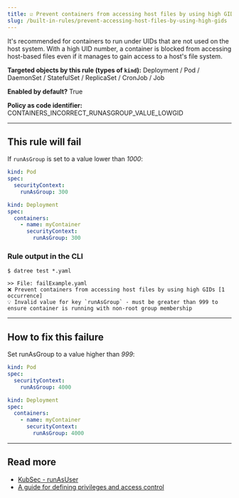 ```yaml
---
title: ☑️ Prevent containers from accessing host files by using high GIDs
slug: /built-in-rules/prevent-accessing-host-files-by-using-high-gids
---
```


It's recommended for containers to run under UIDs that are not used on the host system. With a high UID number, a container is blocked from accessing host-based files even if it manages to gain access to a host's file system.

**Targeted objects by this rule (types of **`kind`**):** Deployment / Pod / DaemonSet / StatefulSet / ReplicaSet / CronJob / Job

**Enabled by default?** True

**Policy as code identifier:** CONTAINERS_INCORRECT_RUNASGROUP_VALUE_LOWGID

---

## This rule will fail

If `runAsGroup` is set to a value lower than _1000_:

```yaml
kind: Pod
spec:
  securityContext:
    runAsGroup: 300
```

```yaml
kind: Deployment
spec:
  containers:
    - name: myContainer
      securityContext:
        runAsGroup: 300
```

### Rule output in the CLI

```terminal
$ datree test *.yaml

>> File: failExample.yaml
❌ Prevent containers from accessing host files by using high GIDs [1 occurrence]
💡 Invalid value for key `runAsGroup` - must be greater than 999 to ensure container is running with non-root group membership
```

---

## How to fix this failure

Set runAsGroup to a value higher than _999_:

```yaml
kind: Pod
spec:
  securityContext:
    runAsGroup: 4000
```

```yaml
kind: Deployment
spec:
  containers:
    - name: myContainer
      securityContext:
        runAsGroup: 4000
```

---

## Read more

- [KubSec - runAsUser](https://kubesec.io/basics/containers-securitycontext-runasuser/)
- [A guide for defining privileges and access control](https://medium.com/kubernetes-tutorials/defining-privileges-and-access-control-settings-for-pods-and-containers-in-kubernetes-2cef08fc62b7)
